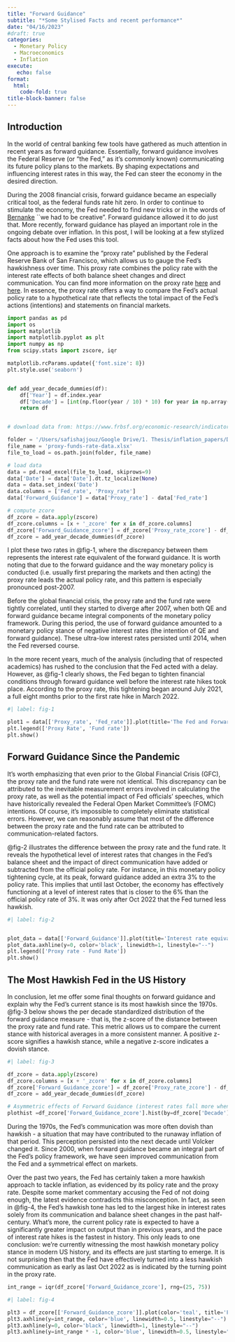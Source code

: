 ```yaml
---
title: "Forward Guidance"
subtitle: "*Some Stylised Facts and recent performance*"
date: "04/16/2023"
#draft: true
categories:
  - Monetary Policy
  - Macroeconomics
  - Inflation  
execute:
   echo: false
format:
  html:
    code-fold: true   
title-block-banner: false
---
```


## Introduction

In the world of central banking few tools have gathered as much attention in recent years as forward guidance. Essentially, forward guidance involves the Federal Reserve (or "the Fed," as it's commonly known) communicating its future policy plans to the markets. By shaping expectations and influencing interest rates in this way, the Fed can steer the economy in the desired direction.

During the 2008 financial crisis, forward guidance became an especially critical tool, as the federal funds rate hit zero. In order to continue to stimulate the economy, the Fed needed to find new tricks or in the words of [Bernanke](https://www.amazon.co.uk/21st-Century-Monetary-Policy-Inflation/dp/1324020466/ref=sr_1_1?adgrpid=1172080352962224&hvadid=73255235197595&hvbmt=be&hvdev=c&hvlocphy=4923&hvnetw=o&hvqmt=e&hvtargid=kwd-73255197392577%3Aloc-188&hydadcr=18495_2211395&keywords=21st+century+monetary+policy&qid=1681764141&sr=8-1) ``we had to be creative". Forward guidance allowed it to do just that. More recently, forward guidance has played an important role in the ongoing debate over inflation. In this post, I will be looking at a few stylized facts about how the Fed uses this tool.

One approach is to examine the "proxy rate" published by the Federal Reserve Bank of San Francisco, which allows us to gauge the Fed's hawkishness over time. This proxy rate combines the policy rate with the interest rate effects of both balance sheet changes and direct communication. You can find more information on the proxy rate [here](https://www.frbsf.org/economic-research/indicators-data/proxy-funds-rate/) and [here](https://www.frbsf.org/economic-research/publications/economic-letter/2022/november/monetary-policy-stance-is-tighter-than-federal-funds-rate/). In essence, the proxy rate offers a way to compare the Fed's actual policy rate to a hypothetical rate that reflects the total impact of the Fed's actions (intentions) and statements on financial markets.

```python

import pandas as pd
import os
import matplotlib
import matplotlib.pyplot as plt
import numpy as np
from scipy.stats import zscore, iqr

matplotlib.rcParams.update({'font.size': 8})
plt.style.use('seaborn')


def add_year_decade_dummies(df):
    df['Year'] = df.index.year
    df['Decade'] = [int(np.floor(year / 10) * 10) for year in np.array(df["Year"])]
    return df


# download data from: https://www.frbsf.org/economic-research/indicators-data/proxy-funds-rate/

folder = '/Users/safishajjouz/Google Drive/1. Thesis/inflation_papers/Data'
file_name = 'proxy-funds-rate-data.xlsx'
file_to_load = os.path.join(folder, file_name)

# load data
data = pd.read_excel(file_to_load, skiprows=9)
data['Date'] = data['Date'].dt.tz_localize(None)
data = data.set_index('Date')
data.columns = ['Fed_rate', 'Proxy_rate']
data['Forward_Guidance'] = data['Proxy_rate'] - data['Fed_rate']

# compute zcore 
df_zcore = data.apply(zscore)
df_zcore.columns = [x + '_zcore' for x in df_zcore.columns]
df_zcore['Forward_Guidance_zcore'] = df_zcore['Proxy_rate_zcore'] - df_zcore['Fed_rate_zcore']
df_zcore = add_year_decade_dummies(df_zcore)
```

I plot these two rates in @fig-1, where the discrepancy between them represents the interest rate equivalent of the forward guidance. It is worth noting that due to the forward guidance and the way monetary policy is conducted (i.e. usually first preparing the markets and then acting) the proxy rate leads the actual policy rate, and this pattern is especially pronounced post-2007.

Before the global financial crisis, the proxy rate and the fund rate were tightly correlated, until they started to diverge after 2007, when both QE and forward guidance became integral components of the monetary policy framework. During this period, the use of forward guidance amounted to a monetary policy stance of negative interest rates (the intention of QE and forward guidance). These ultra-low interest rates persisted until 2014, when the Fed reversed course.

In the more recent years, much of the analysis (including that of respected academics) has rushed to the conclusion that the Fed acted with a delay. However, as @fig-1 clearly shows, the Fed began to tighten financial conditions through forward guidance well before the interest rate hikes took place. According to the proxy rate, this tightening began around July 2021, a full eight months prior to the first rate hike in March 2022.

```python
#| label: fig-1

plot1 = data[['Proxy_rate', 'Fed_rate']].plot(title='The Fed and Forward Guidance')
plt.legend(['Proxy Rate', 'Fund rate'])
plt.show()
```

## Forward Guidance Since the Pandemic

It's worth emphasizing that even prior to the Global Financial Crisis (GFC), the proxy rate and the fund rate were not identical. This discrepancy can be attributed to the inevitable measurement errors involved in calculating the proxy rate, as well as the potential impact of Fed officials' speeches, which have historically revealed the Federal Open Market Committee's (FOMC) intentions. Of course, it's impossible to completely eliminate statistical errors. However, we can reasonably assume that most of the difference between the proxy rate and the fund rate can be attributed to communication-related factors.

@fig-2 illustrates the difference between the proxy rate and the fund rate. It reveals the hypothetical level of interest rates that changes in the Fed’s balance sheet and the impact of direct communication have added or subtracted from the official policy rate. For instance, in this monetary policy tightening cycle, at its peak, forward guidance added an extra 3% to the policy rate. This implies that until last October, the economy has effectively functioning at a level of interest rates that is closer to the 6% than the official policy rate of 3%. It was only after Oct 2022 that the Fed turned less hawkish. 

```python
#| label: fig-2


plot_data = data[['Forward_Guidance']].plot(title='Interest rate equivalence of Forward Guidance')
plot_data.axhline(y=0, color='black', linewidth=1, linestyle="--")
plt.legend(['Proxy rate - Fund Rate'])
plt.show()
```

## The Most Hawkish Fed in the US History

In conclusion, let me offer some final thoughts on forward guidance and explain why the Fed’s current stance is its most hawkish since the 1970s. @fig-3 below shows the per decade standardized distribution of the forward guidance measure - that is, the z-score of the distance between the proxy rate and fund rate. This metric allows us to compare the current stance with historical averages in a more consistent manner. A positive z-score signifies a hawkish stance, while a negative z-score indicates a dovish stance.

```python
#| label: fig-3

df_zcore = data.apply(zscore)
df_zcore.columns = [x + '_zcore' for x in df_zcore.columns]
df_zcore['Forward_Guidance_zcore'] = df_zcore['Proxy_rate_zcore'] - df_zcore['Fed_rate_zcore']
df_zcore = add_year_decade_dummies(df_zcore)

# Asymmetric effects of Forward Guidance (interest rates fall more when Hawkish raise less when Dovish)
plothist =df_zcore['Forward_Guidance_zcore'].hist(by=df_zcore['Decade'], bins=10)
```

During the 1970s, the Fed’s communication was more often dovish than hawkish - a situation that may have contributed to the runaway inflation of that period. This perception persisted into the next decade until Volcker changed it. Since 2000, when forward guidance became an integral part of the Fed’s policy framework, we have seen improved communication from the Fed and a symmetrical effect on markets.

Over the past two years, the Fed has certainly taken a more hawkish approach to tackle inflation, as evidenced by its policy rate and the proxy rate. Despite some market commentary accusing the Fed of not doing enough, the latest evidence contradicts this misconception. In fact, as seen in @fig-4, the Fed's hawkish tone has led to the largest hike in interest rates solely from its communication and balance sheet changes in the past half-century. What's more, the current policy rate is expected to have a significantly greater impact on output than in previous years, and the pace of interest rate hikes is the fastest in history. This only leads to one conclusion: we're currently witnessing the most hawkish monetary policy stance in modern US history, and its effects are just starting to emerge. It is not surprising then that the Fed have effectively turned into a less hawkish communication as early as last Oct 2022 as is indicated by the turning point in the proxy rate. 

```python
int_range = iqr(df_zcore['Forward_Guidance_zcore'], rng=(25, 75))
```


```python
#| label: fig-4

plt3 = df_zcore[['Forward_Guidance_zcore']].plot(color='teal', title='Forward Guidance (zscore)')
plt3.axhline(y=int_range, color='blue', linewidth=0.5, linestyle="--")
plt3.axhline(y=0, color='black', linewidth=1, linestyle="--")
plt3.axhline(y=int_range * -1, color='blue', linewidth=0.5, linestyle="--")

```



